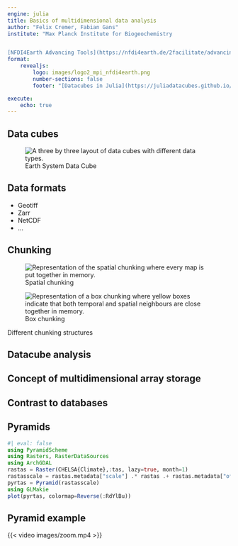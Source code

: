 ```yaml
---
engine: julia
title: Basics of multidimensional data analysis
author: "Felix Cremer, Fabian Gans"
institute: "Max Planck Institute for Biogeochemistry 


[NFDI4Earth Advancing Tools](https://nfdi4earth.de/2facilitate/advancing-tools)"
format: 
    revealjs:
        logo: images/logo2_mpi_nfdi4earth.png
        number-sections: false
        footer: "[Datacubes in Julia](https://juliadatacubes.github.io/datacubes_in_julia_workshop/)"

execute:
    echo: true
---
```


## Data cubes

![Earth System Data Cube](images/esdl.png){alt="A three by three layout of data cubes with different data types."}

## Data formats

- Geotiff
- Zarr
- NetCDF
- ...

## Chunking

::: {#fig-chunking layout-ncol=2}

![Spatial chunking](images/img1.png){alt="Representation of the spatial chunking where every map is put together in memory."}

![Box chunking](images/img2.png){alt="Representation of a box chunking where yellow boxes indicate that both temporal and spatial neighbours are close together in memory."}

Different chunking structures
:::

## Datacube analysis

## Concept of multidimensional array storage

## Contrast to databases

## Pyramids

```julia
#| eval: false
using PyramidScheme
using Rasters, RasterDataSources
using ArchGDAL
rastas = Raster(CHELSA{Climate},:tas, lazy=true, month=1)
rastasscale = rastas.metadata["scale"] .* rastas .+ rastas.metadata["offset"]
pyrtas = Pyramid(rastasscale)
using GLMakie
plot(pyrtas, colormap=Reverse(:RdYlBu))
```

## Pyramid example
{{< video images/zoom.mp4 >}}

